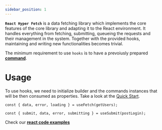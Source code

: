 ```yaml
---
sidebar_position: 1
---
```


**`React Hyper Fetch`** is a data fetching library which implements the core features of the core library and adapting
it to the React environment. It handles everything from fetching, submitting, queueing the requests and their management
in the system. Together with the provided hooks, maintaining and writing new functionalities becomes trivial.

The minimum requirement to use `hooks` is to have a prevoiusly prepared [**command**](/docs/Architecture/Command).

# Usage

To use hooks, we need to initialize builder and the commands instances that will be then consumed as properties. Take a
look at the [Quick Start](/docs/Getting%20Started/Quick%20Start).

```tsx
const { data, error, loading } = useFetch(getUsers);
```

```tsx
const { submit, data, error, submitting } = useSubmit(postLogin);
```

Check our **[react code examples](/guides/React/Fetching)**
